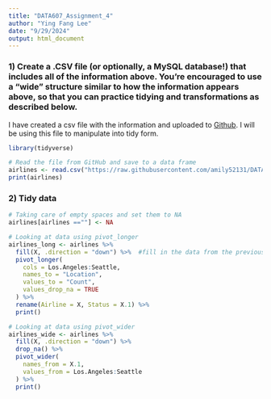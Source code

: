 ```yaml
---
title: "DATA607_Assignment_4"
author: "Ying Fang Lee"
date: "9/29/2024"
output: html_document
---
```


### 1) Create a .CSV file (or optionally, a MySQL database!) that includes all of the information above. You’re encouraged to use a “wide” structure similar to how the information appears above, so that you can practice tidying and transformations as described below.

I have created a csv file with the information and uploaded to [Github](https://raw.githubusercontent.com/amily52131/DATA607/refs/heads/main/Assignment_4/Tifdying%20and%20Transforming%20Data.csv). I will be using this file to manipulate into tidy form.

```r
library(tidyverse)

# Read the file from GitHub and save to a data frame
airlines <- read.csv("https://raw.githubusercontent.com/amily52131/DATA607/refs/heads/main/Assignment_4/Tifdying%20and%20Transforming%20Data.csv")
print(airlines)
```


### 2) Tidy data
```r
# Taking care of empty spaces and set them to NA
airlines[airlines ==""] <- NA

# Looking at data using pivot_longer
airlines_long <- airlines %>% 
  fill(X, .direction = "down") %>%  #fill in the data from the previous row
  pivot_longer(
    cols = Los.Angeles:Seattle,
    names_to = "Location",
    values_to = "Count",
    values_drop_na = TRUE
  ) %>% 
  rename(Airline = X, Status = X.1) %>% 
  print()

# Looking at data using pivot_wider
airlines_wide <- airlines %>% 
  fill(X, .direction = "down") %>% 
  drop_na() %>% 
  pivot_wider(
    names_from = X.1,
    values_from = Los.Angeles:Seattle
  ) %>% 
  print()

```



